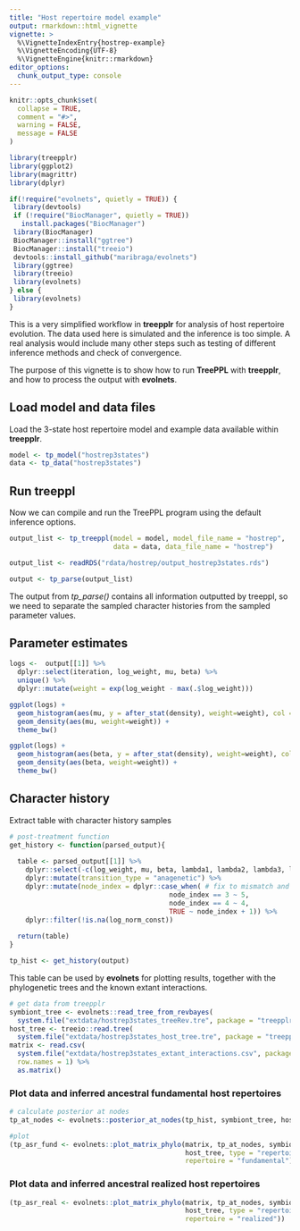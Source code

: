 ```yaml
---
title: "Host repertoire model example"
output: rmarkdown::html_vignette
vignette: >
  %\VignetteIndexEntry{hostrep-example}
  %\VignetteEncoding{UTF-8}
  %\VignetteEngine{knitr::rmarkdown}
editor_options: 
  chunk_output_type: console
---
```


```r
knitr::opts_chunk$set(
  collapse = TRUE,
  comment = "#>",
  warning = FALSE,
  message = FALSE
)
```

```r
library(treepplr)
library(ggplot2)
library(magrittr)
library(dplyr)

if(!require("evolnets", quietly = TRUE)) {
 library(devtools)
 if (!require("BiocManager", quietly = TRUE))
   install.packages("BiocManager")
 library(BiocManager)
 BiocManager::install("ggtree")
 BiocManager::install("treeio")
 devtools::install_github("maribraga/evolnets")
 library(ggtree)
 library(treeio)
 library(evolnets)
} else {
 library(evolnets)
}

```

This is a very simplified workflow in **treepplr** for analysis of host repertoire evolution. The data used here is simulated and the inference is too simple. A real analysis would include many other steps such as testing of different inference methods and check of convergence.

The purpose of this vignette is to show how to run **TreePPL** with **treepplr**, and how to process the output with **evolnets**.

## Load model and data files

Load the 3-state host repertoire model and example data available within **treepplr**.

```r
model <- tp_model("hostrep3states")
data <- tp_data("hostrep3states")
```

## Run treeppl

Now we can compile and run the TreePPL program using the default inference options.

```r
output_list <- tp_treeppl(model = model, model_file_name = "hostrep", 
                          data = data, data_file_name = "hostrep")
```

```r
output_list <- readRDS("rdata/hostrep/output_hostrep3states.rds")
```

```r
output <- tp_parse(output_list)
```

The output from *tp_parse()* contains all information outputted by treeppl, so we need to separate the sampled character histories from the sampled parameter values.

## Parameter estimates

```r
logs <-  output[[1]] %>% 
  dplyr::select(iteration, log_weight, mu, beta) %>% 
  unique() %>% 
  dplyr::mutate(weight = exp(log_weight - max(.$log_weight)))

ggplot(logs) +
  geom_histogram(aes(mu, y = after_stat(density), weight=weight), col = "white", fill = "lightblue") +
  geom_density(aes(mu, weight=weight)) +
  theme_bw()

ggplot(logs) +
  geom_histogram(aes(beta, y = after_stat(density), weight=weight), col = "white", fill = "lightblue") +
  geom_density(aes(beta, weight=weight)) +
  theme_bw()
```

## Character history

Extract table with character history samples

```r
# post-treatment function
get_history <- function(parsed_output){
  
  table <- parsed_output[[1]] %>% 
    dplyr::select(-c(log_weight, mu, beta, lambda1, lambda2, lambda3, lambda4)) %>%
    dplyr::mutate(transition_type = "anagenetic") %>% 
    dplyr::mutate(node_index = dplyr::case_when( # fix to mismatch and 0- to 1-base
                                        node_index == 3 ~ 5, 
                                        node_index == 4 ~ 4,
                                        TRUE ~ node_index + 1)) %>% 
    dplyr::filter(!is.na(log_norm_const))
    
  return(table)
}

tp_hist <- get_history(output)
```


This table can be used by **evolnets** for plotting results, together with the phylogenetic trees and the known extant interactions.

```r
# get data from treepplr
symbiont_tree <- evolnets::read_tree_from_revbayes(
  system.file("extdata/hostrep3states_treeRev.tre", package = "treepplr"))
host_tree <- treeio::read.tree(
  system.file("extdata/hostrep3states_host_tree.tre", package = "treepplr"))
matrix <- read.csv(
  system.file("extdata/hostrep3states_extant_interactions.csv", package = "treepplr"), 
  row.names = 1) %>% 
  as.matrix()
```

### Plot data and inferred ancestral fundamental host repertoires

```r
# calculate posterior at nodes
tp_at_nodes <- evolnets::posterior_at_nodes(tp_hist, symbiont_tree, host_tree, state = c(1,2))

#plot
(tp_asr_fund <- evolnets::plot_matrix_phylo(matrix, tp_at_nodes, symbiont_tree, 
                                            host_tree, type = "repertoires", 
                                            repertoire = "fundamental"))
```

### Plot data and inferred ancestral realized host repertoires

```r
(tp_asr_real <- evolnets::plot_matrix_phylo(matrix, tp_at_nodes, symbiont_tree, 
                                            host_tree, type = "repertoires", 
                                            repertoire = "realized"))
```

